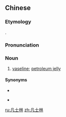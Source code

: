 ==Chinese==
{{zh-forms|gloss=-}}

===Etymology===
{{bor|zh|en|vaseline}}.

===Pronunciation===
{{zh-pron
|m=fánshìlín
|c=faan4 si6 lam4
|g=fan2 si lin2
|mn=xm:hoân-sū-lîm
|w=3ve zr lin
|cat=n
}}

===Noun===
{{zh-noun}}

# [[vaseline]]; [[petroleum jelly]]

====Synonyms====
* {{zh-l|礦脂}}
* {{qualifier|Cantonese}} {{zh-l|花士令}}

[[ru:凡士林]]
[[zh:凡士林]]